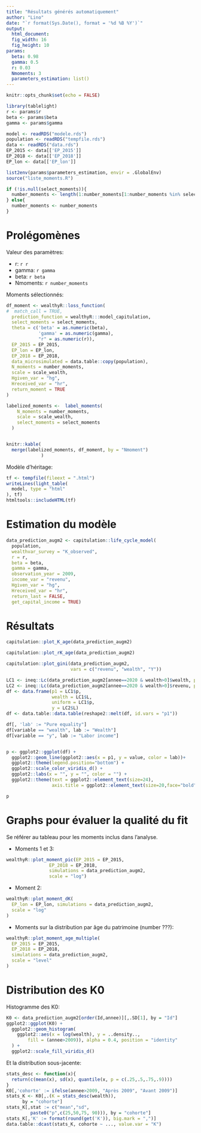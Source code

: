```yaml
---
title: "Résultats générés automatiquement"
author: "Lino"
date: "`r format(Sys.Date(), format = '%d %B %Y')`"
output:
  html_document:
  fig_width: 16 
  fig_height: 10 
params:
  beta: 0.98
  gamma: 0.5
  r: 0.03
  Nmoments: 3
  parameters_estimation: list()
---
```


```r
knitr::opts_chunk$set(echo = FALSE)
```

```r
library(tablelight)
r <- params$r
beta <- params$beta
gamma <- params$gamma

model <- readRDS("modele.rds")
population <- readRDS("tempfile.rds")
data <- readRDS("data.rds")
EP_2015 <- data[['EP_2015']]
EP_2018 <- data[['EP_2018']]
EP_lon <- data[['EP_lon']]

list2env(params$parameters_estimation, envir = .GlobalEnv)
source("liste_moments.R")

if (!is.null(select_moments)){
  number_moments <- length(1:number_moments[1:number_moments %in% select_moments])
} else{
  number_moments <- number_moments
}
```

# Prolégomènes

Valeur des paramètres:

* r: `r r`
* gamma: `r gamma`
* beta: `r beta`
* Nmoments: `r number_moments`

Moments sélectionnés:

```r
df_moment <- wealthyR::loss_function(
#  match_call = TRUE,
  prediction_function = wealthyR:::model_capitulation,
  select_moments = select_moments,
  theta = c('beta' = as.numeric(beta),
            'gamma' = as.numeric(gamma),
            "r" = as.numeric(r)),
  EP_2015 = EP_2015,
  EP_lon = EP_lon,
  EP_2018 = EP_2018,
  data_microsimulated = data.table::copy(population),
  N_moments = number_moments,
  scale = scale_wealth,
  Hgiven_var = "hg",
  Hreceived_var = "hr",
  return_moment = TRUE
)

labelized_moments <-  label_moments(
    N_moments = number_moments,
    scale = scale_wealth,
    select_moments = select_moments
  )


knitr::kable(
  merge(labelized_moments, df_moment, by = "Nmoment")
             )
```


Modèle d'héritage:

```r
tf <- tempfile(fileext = ".html")
writeLines(light_table(
  model, type = "html"
), tf)
htmltools::includeHTML(tf)
```

# Estimation du modèle

```r
data_prediction_augm2 <- capitulation::life_cycle_model(
  population,
  wealthvar_survey = "K_observed",
  r = r,
  beta = beta,
  gamma = gamma,
  observation_year = 2009,
  income_var = "revenu",
  Hgiven_var = "hg",
  Hreceived_var = "hr",
  return_last = FALSE,
  get_capital_income = TRUE)
```

# Résultats

```r
capitulation::plot_K_age(data_prediction_augm2)
```

```r
capitulation::plot_rK_age(data_prediction_augm2)
```

```r
capitulation::plot_gini(data_prediction_augm2,
                        vars = c("revenu", "wealth", "Y"))
```


```r
LC1 <- ineq::Lc(data_prediction_augm2[annee==2020 & wealth>0]$wealth, plot = FALSE)
LC2 <- ineq::Lc(data_prediction_augm2[annee==2020 & wealth>0]$revenu, plot = FALSE)
df <- data.frame(p1 = LC1$p,
                 wealth = LC1$L,
                 uniform = LC1$p, 
                 y = LC2$L)
df <- data.table::data.table(reshape2::melt(df, id.vars = "p1"))

df[, 'lab' := "Pure equality"]
df[variable == "wealth", lab := "Wealth"]
df[variable == "y", lab := "Labor income"]


p <- ggplot2::ggplot(df) +
  ggplot2::geom_line(ggplot2::aes(x = p1, y = value, color = lab))+
  ggplot2::theme(legend.position="bottom") +
  ggplot2::scale_color_viridis_d() +
  ggplot2::labs(x = "", y = "", color = "") +
  ggplot2::theme(text = ggplot2::element_text(size=24),
                 axis.title = ggplot2::element_text(size=20,face="bold"))

p
```


# Graphs pour évaluer la qualité du fit

Se référer au tableau pour les moments inclus dans l'analyse. 

* Moments 1 et 3:

```r
wealthyR::plot_moment_pic(EP_2015 = EP_2015,
                EP_2018 = EP_2018,
                simulations = data_prediction_augm2,
                scale = "log")
```


* Moment 2:

```r
wealthyR::plot_moment_dK(
  EP_lon = EP_lon, simulations = data_prediction_augm2,
  scale = "log"
)
```

* Moments sur la distribution par âge du patrimoine (number ???):

```r
wealthyR::plot_moment_age_multiple(
  EP_2015 = EP_2015,
  EP_2018 = EP_2018,
  simulations = data_prediction_augm2,
  scale = "level"
)
```


# Distribution des K0

Histogramme des K0:

```r
K0 <- data_prediction_augm2[order(Id,annee)][,.SD[1], by = "Id"]
ggplot2::ggplot(K0) +
  ggplot2::geom_histogram(
    ggplot2::aes(x = log(wealth), y = ..density..,
        fill = (annee>2009)), alpha = 0.4, position = "identity"
  ) +
  ggplot2::scale_fill_viridis_d()
```

Et la distribution sous-jacente:

```r
stats_desc <- function(x){
  return(c(mean(x), sd(x), quantile(x, p = c(.25,.5,.75,.9))))
}
K0[,'cohorte' := ifelse(annee>2009, "Après 2009", "Avant 2009")]
stats_K <- K0[,.(K = stats_desc(wealth)),
      by = "cohorte"]
stats_K[,stat := c("mean","sd",
         paste0("p",c(25,50,75, 90))), by = "cohorte"]
stats_K[,'K' := format(round(get('K')), big.mark = ",")]
data.table::dcast(stats_K, cohorte ~ ..., value.var = "K")
```
